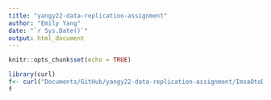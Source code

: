 ```yaml
---
title: "yangy22-data-replication-assignment"
author: "Emily Yang"
date: "`r Sys.Date()`"
output: html_document
---
```


```r
knitr::opts_chunk$set(echo = TRUE)
```

```r
library(curl)
f<- curl("Documents/GitHub/yangy22-data-replication-assignment/ImsaOtoData.csv")
f
```